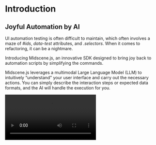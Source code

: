 # Introduction

## Joyful Automation by AI

UI automation testing is often difficult to maintain, which often involves a maze of *#ids*, *data-test* attributes, and *.selectors*. When it comes to refactoring, it can be a nightmare.

Introducing Midscene.js, an innovative SDK designed to bring joy back to automation scripts by simplifying the commands.

Midscene.js leverages a multimodal Large Language Model (LLM) to intuitively “understand” your user interface and carry out the necessary actions. You can simply describe the interaction steps or expected data formats, and the AI will handle the execution for you.

<video src="/introduce/ai-todo.mp4" controls/>

## Interact, query and assert by natural language

There are three main capabilities: action (`.ai`, `.aiAction`), query (`.aiQuery`), assert(`.aiAssert`).

* Use `.ai` to execute a series of actions by describing the steps
* Use `.aiQuery` to extract customized data from the UI. Just describe the JSON format you want, and AI will give the answer based on its "understand" of the page
* Use `.aiAssert` to perform assertions on the page.

All these methods accept natural language prompt as param. Obviously, the cost of script maintenance will be greatly decreased.

For example 

```typescript
// 👀 type keywords, perform a search
await ai('type "Headphones" in search box, hit Enter');

// 👀 find the items, return in JSON
const items = await aiQuery(
  "{itemTitle: string, price: Number}[], find item in list and corresponding price"
);

console.log("headphones in stock", items);

// 👀 assert by natural language
await aiAssert("There is a category filter on the left");
```

## Visualized Report

Midscene will provide a visual report after each run. With this report, you can review the replay and view the details of each step in the process.

![](/report.gif)

## Playground for debug

Midscene provides a playground for debug. You can run and debug any prompt with the type `Action` `Query` `Assert` in it.

Usually, you can launch a playground from your report file. You can also launch one using the Chrome extension to interact with any webpage.

![](/playground.png)

## Compatible with existing tools

You can integrate Midscene.js with projects like Playwright or Puppeteer. Just introduce innovative features into popular automation tools.

## Just you and model provider, no third-party services

⁠Midscene.js is an open-source project (GitHub: [Midscene](https://github.com/web-infra-dev/midscene/)) under the MIT license. You can run it in your own environment. All data gathered from pages will be sent directly to OpenAI or the custom model provider according to your configuration. Therefore, only you and the model provider will have access to the data. No third-party platform will access the data.